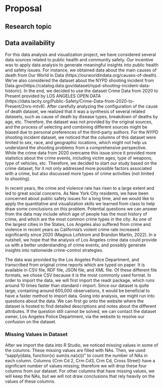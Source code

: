 # Proposal

## Research topic

## Data availability
For this data analysis and visualization project, we have considered several data sources related to public health and community safety. Our incentive was to apply data analysis to generate meaningful insights into public health and safety issues. For instance, we obtained data about the main causes of death from Our World in Data (https://ourworldindata.org/causes-of-death). We’ve also considered the dataset about the NYPD shooting incident from Data.gov(https://catalog.data.gov/dataset/nypd-shooting-incident-data-historic). In the end, we decided to use the dataset Crime Data from 2020 to Present provided by LOS ANGELES OPEN DATA (https://data.lacity.org/Public-Safety/Crime-Data-from-2020-to-Present/2nrs-mtv8). After carefully analyzing the configuration of the cause of death dataset, we realized that it was a synthesis of several related datasets, such as cause of death by disease types, breakdown of deaths by age, etc. Therefore, the dataset was not provided by the original sources, and the process of selecting and combining different sources might be biased due to personal preferences of the third-party authors. For the NYPD shooting incident dataset, we noticed that the columns of this dataset were limited to sex, race, and geographic locations, which might not help us understand the shooting problems from a comprehensive perspective. While the crime data from 2020 overcame this issue since it provided more statistics about the crime events, including victim ages, type of weapons, type of vehicles, etc. Therefore, we decided to start our study based on the crime dataset, for it not only addressed more possible factors associated with a crime, but also discussed more types of crime activities (not limited to shooting). 

In recent years, the crime and violence rate has risen to a large extent and led to great social concerns. As New York City residents, we have been concerned about public safety issues for a long time, and we would like to apply the quantitative and visualization skills we learned from class to help draw some conclusions on this problem. Potential questions we can answer from the data may include which age of people has the most history of crime, and which are the most common crime types in the city. As one of the largest cities in the States, Los Angeles also suffered from crime and violence in recent years as California’s violent crime rate increased significantly since 2020 (Magnus Lofstrom and Brandon Martin, 2022). In a nutshell, we hope that the analysis of Los Angeles crime data could provide us with a better understanding of crime events, and possibly generate insights into nationwide crime-control strategies. 

The data was provided by the Los Angeles Police Department, and transcribed from original crime reports which are typed on paper. It is available in CSV file, RDF file, JSON file, and XML file. Of these different file formats, we chose CSV because it is the most commonly used format. In order to import the data, we will first import the readr package, which runs around 10 times faster than standard r import. Since our dataset is quite large, containing around 600,000 observations, it would be beneficial to have a faster method to import data. Going into analysis, we might run into questions about the data. We can first go onto 
the website where the dataset is hosted to find detailed descriptions and notes about the different attributes. If the question still cannot be solved, we can contact the dataset owner, Los Angeles Police Department, via the website to resolve our confusion on the dataset.  

### Missing Values in Dataset 
After we import the data into R Studio, we noticed missing values in some of the columns. These missing values are filled with NAs. Then, we used "sapply(data, function(x) sum(is.na(x)))" to count the number of NAs in each column. Columns {Crm Cd 2, Crm Cd3, Crm Cd, Cross Street} have a significant number of values missing; therefore we will drop these four columns from our dataset. For other columns that have missing values, we will keep the NAs, but we will not draw conclusions that rely heavily on the values of these columns. 
